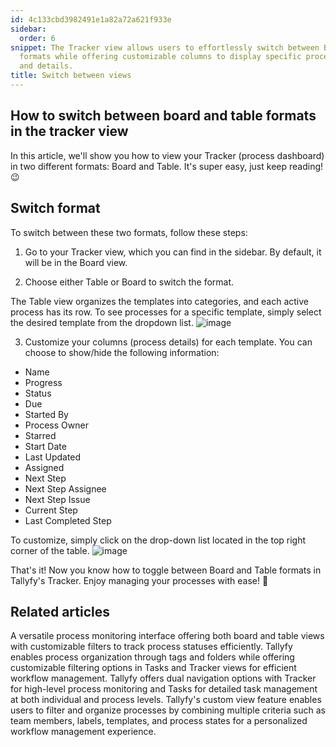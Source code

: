 ```yaml
---
id: 4c133cbd3982491e1a82a72a621f933e
sidebar:
  order: 6
snippet: The Tracker view allows users to effortlessly switch between Board and Table
  formats while offering customizable columns to display specific process information
  and details.
title: Switch between views
---
```


## How to switch between board and table formats in the tracker view

In this article, we'll show you how to view your Tracker (process dashboard) in two different formats: Board and Table. It's super easy, just keep reading! 😉

## Switch format

To switch between these two formats, follow these steps:

1. Go to your Tracker view, which you can find in the sidebar. By default, it will be in the Board view.

2. Choose either Table or Board to switch the format.

The Table view organizes the templates into categories, and each active process has its row. To see processes for a specific template, simply select the desired template from the dropdown list.
![image](https://screenshots.tallyfy.com/tallyfy%2Fpro%2Fdesktop-light-change-tracker-view-mode.png)

3. Customize your columns (process details) for each template. You can choose to show/hide the following information:

- Name
- Progress
- Status
- Due
- Started By
- Process Owner
- Starred
- Start Date
- Last Updated
- Assigned
- Next Step
- Next Step Assignee
- Next Step Issue
- Current Step
- Last Completed Step

To customize, simply click on the drop-down list located in the top right corner of the table.
![image](https://screenshots.tallyfy.com/tallyfy%2Fpro%2Fdesktop-light-customize-table-view.png)

That's it! Now you know how to toggle between Board and Table formats in Tallyfy's Tracker. Enjoy managing your processes with ease! 🚀


## Related articles
<CardGrid>
<LinkTitleCard header="<b>Tracking And Tasks > Tracker view</b>" href="/products/pro/tracking-and-tasks/tracker-view/" > A versatile process monitoring interface offering both board and table views with customizable filters to track process statuses efficiently. </LinkTitleCard>
<LinkTitleCard header="<b>Tracker View > Organize processes</b>" href="/products/pro/tracking-and-tasks/tracker-view/organize-processes/" > Tallyfy enables process organization through tags and folders while offering customizable filtering options in Tasks and Tracker views for efficient workflow management. </LinkTitleCard>
<LinkTitleCard header="<b>Pro > Tracking</b>" href="/products/pro/tracking-and-tasks/" > Tallyfy offers dual navigation options with Tracker for high-level process monitoring and Tasks for detailed task management at both individual and process levels. </LinkTitleCard>
<LinkTitleCard header="<b>Tracker View > Create custom views</b>" href="/products/pro/tracking-and-tasks/tracker-view/how-to-create-custom-views-in-tallyfy/" > Tallyfy's custom view feature enables users to filter and organize processes by combining multiple criteria such as team members, labels, templates, and process states for a personalized workflow management experience. </LinkTitleCard>
</CardGrid>